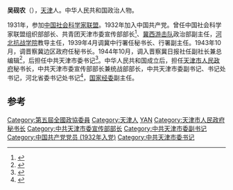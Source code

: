 '''吴砚农'''（{{bd|1911年||1987年}}），[[天津|天津]]人。中华人民共和国政治人物。

1931年，参加[[中国社会科学家联盟|中国社会科学家联盟]]。1932年加入中国共产党。曾任中国社会科学家联盟组织部部长、共青团天津市委宣传部部长<ref>{{cite book|title=和平区志|url=http://books.google.com/books?id=sAfjAAAAMAAJ|year=2004|publisher=中华书局|isbn=978-7-101-04495-9|page=1204}}</ref>、[[冀西游击队|冀西游击队]]政治部副主任，[[河北抗战学院|河北抗战学院]]教导主任，1939年4月调冀中行署任秘书长、行署副主任。1943年10月，调晋察冀边区政府任秘书长。1944年10月，调入晋察冀日报社任副社长兼总编辑<ref name="中央档案馆2008">{{cite book|author=中央档案馆|title=中共党史资料|url=http://books.google.com/books?id=CAU4AQAAIAAJ|year=2008|publisher=中共党史资料出版社|page=83}}</ref>，后担任中共天津市委书记<ref name="中央组织部中共中央党史硏究室2000">{{cite book|author1=中国共产党. 中央组织部|author2=中共中央党史硏究室|author3=中央档案馆|title=中国共产党组织史资料: 过渡时期和社会主义建设时期, 1949.10-1966.5 (第5卷)|url=http://books.google.com/books?id=tqpWAAAAIAAJ|year=2000|publisher=中共党史出版社|page=242}}</ref>。中华人民共和国成立后，担任[[天津市人民政府|天津市人民政府]]秘书长，中共天津市委宣传部部长兼统战部部长，中共天津市委副书记、书记处书记，河北省委书记处书记<ref name="党史资料征集委员会天津市档案馆1991">{{cite book|author1=中共天津市委. 党史资料征集委员会|author2=天津市档案馆|title=中国共产党天津市组织史资料, 1920--1987|url=http://books.google.com/books?id=dh1PAAAAIAAJ|year=1991|publisher=中国城市出版社|pages=146–147}}</ref>，[[国家经委|国家经委]]副主任。

==参考==
{{reflist}}
{{中国政治人物小作品}}
{{DEFAULTSORT:wu yannong}}
[[Category:第五屆全國政協委員|Category:第五屆全國政協委員]]
[[Category:天津人|Category:天津人]]
[[Category:吴姓|YAN]]
[[Category:天津市人民政府秘书长|Category:天津市人民政府秘书长]]
[[Category:中共天津市委宣传部部长|Category:中共天津市委宣传部部长]]
[[Category:中共天津市委副书记|Category:中共天津市委副书记]]
[[Category:中国共产党党员_(1932年入党)|Category:中国共产党党员 (1932年入党)]]
[[Category:中共天津市委书记|Category:中共天津市委书记]]